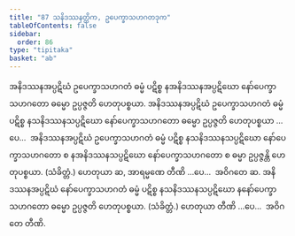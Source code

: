 ```yaml
---
title: "87 သနိဒဿနတ္တိက, ဥပေက္ခာသဟဂတဒုက"
tableOfContents: false
sidebar:
  order: 86
type: "tipitaka"
basket: "ab"
---
```



<DynamicBreadcrumb />

<Division number="138">

<Paragraph number="330">
အနိဒဿနအပ္ပဋိဃံ ဥပေက္ခာသဟဂတံ ဓမ္မံ ပဋိစ္စ နအနိဒဿနအပ္ပဋိဃော နော်ပေက္ခာသဟဂတော ဓမ္မော ဥပ္ပဇ္ဇတိ ဟေတုပစ္စယာ. အနိဒဿနအပ္ပဋိဃံ ဥပေက္ခာသဟဂတံ ဓမ္မံ ပဋိစ္စ နသနိဒဿနသပ္ပဋိဃော နော်ပေက္ခာသဟဂတော ဓမ္မော ဥပ္ပဇ္ဇတိ ဟေတုပစ္စယာ …ပေ…  အနိဒဿနအပ္ပဋိဃံ ဥပေက္ခာသဟဂတံ ဓမ္မံ ပဋိစ္စ နသနိဒဿနသပ္ပဋိဃော နော်ပေက္ခာသဟဂတော စ နအနိဒဿနသပ္ပဋိဃော နော်ပေက္ခာသဟဂတော စ ဓမ္မာ ဥပ္ပဇ္ဇန္တိ ဟေတုပစ္စယာ. (သံခိတ္တံ.) ဟေတုယာ ဆ, အာရမ္မဏေ တီဏိ …ပေ…  အဝိဂတေ ဆ.
</Paragraph>

<Paragraph number="331">
အနိဒဿနအပ္ပဋိဃံ နော်ပေက္ခာသဟဂတံ ဓမ္မံ ပဋိစ္စ နသနိဒဿနသပ္ပဋိဃော နနော်ပေက္ခာသဟဂတော ဓမ္မော ဥပ္ပဇ္ဇတိ ဟေတုပစ္စယာ. (သံခိတ္တံ.) ဟေတုယာ တီဏိ …ပေ…  အဝိဂတေ တီဏိ.
</Paragraph>
</Division>